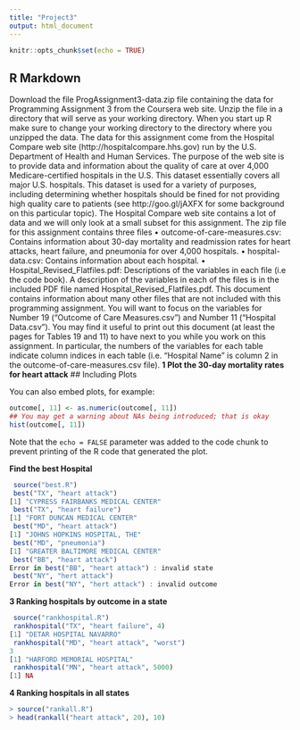 ```yaml
---
title: "Project3"
output: html_document
---
```


```r
knitr::opts_chunk$set(echo = TRUE)
```

## R Markdown

Download the file ProgAssignment3-data.zip file containing the data for Programming Assignment 3 from
the Coursera web site. Unzip the file in a directory that will serve as your working directory. When you
start up R make sure to change your working directory to the directory where you unzipped the data.
The data for this assignment come from the Hospital Compare web site (http://hospitalcompare.hhs.gov)
run by the U.S. Department of Health and Human Services. The purpose of the web site is to provide data and
information about the quality of care at over 4,000 Medicare-certified hospitals in the U.S. This dataset essentially covers all major U.S. hospitals. This dataset is used for a variety of purposes, including determining
whether hospitals should be fined for not providing high quality care to patients (see http://goo.gl/jAXFX
for some background on this particular topic).
The Hospital Compare web site contains a lot of data and we will only look at a small subset for this
assignment. The zip file for this assignment contains three files
• outcome-of-care-measures.csv: Contains information about 30-day mortality and readmission rates
for heart attacks, heart failure, and pneumonia for over 4,000 hospitals.
• hospital-data.csv: Contains information about each hospital.
• Hospital_Revised_Flatfiles.pdf: Descriptions of the variables in each file (i.e the code book).
A description of the variables in each of the files is in the included PDF file named Hospital_Revised_Flatfiles.pdf.
This document contains information about many other files that are not included with this programming
assignment. You will want to focus on the variables for Number 19 (“Outcome of Care Measures.csv”) and
Number 11 (“Hospital Data.csv”). You may find it useful to print out this document (at least the pages for
Tables 19 and 11) to have next to you while you work on this assignment. In particular, the numbers of
the variables for each table indicate column indices in each table (i.e. “Hospital Name” is column 2 in the
outcome-of-care-measures.csv file).
**1 Plot the 30-day mortality rates for heart attack**
## Including Plots

You can also embed plots, for example:

```r
outcome[, 11] <- as.numeric(outcome[, 11])
## You may get a warning about NAs being introduced; that is okay
hist(outcome[, 11])
```

Note that the `echo = FALSE` parameter was added to the code chunk to prevent printing of the R code that generated the plot.

**Find the best Hospital**
```r
 source("best.R")
 best("TX", "heart attack")
[1] "CYPRESS FAIRBANKS MEDICAL CENTER"
 best("TX", "heart failure")
[1] "FORT DUNCAN MEDICAL CENTER"
 best("MD", "heart attack")
[1] "JOHNS HOPKINS HOSPITAL, THE"
 best("MD", "pneumonia")
[1] "GREATER BALTIMORE MEDICAL CENTER"
 best("BB", "heart attack")
Error in best("BB", "heart attack") : invalid state
 best("NY", "hert attack")
Error in best("NY", "hert attack") : invalid outcome

```

**3 Ranking hospitals by outcome in a state**
```r
 source("rankhospital.R")
 rankhospital("TX", "heart failure", 4)
[1] "DETAR HOSPITAL NAVARRO"
 rankhospital("MD", "heart attack", "worst")
3
[1] "HARFORD MEMORIAL HOSPITAL"
 rankhospital("MN", "heart attack", 5000)
[1] NA
```

**4 Ranking hospitals in all states**
```r
> source("rankall.R")
> head(rankall("heart attack", 20), 10)
```

